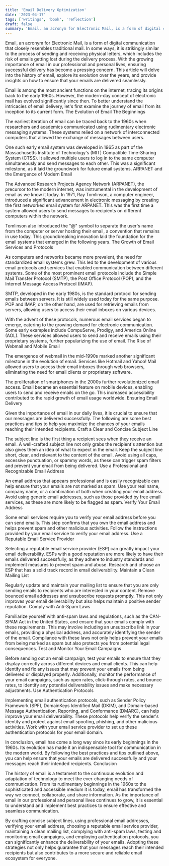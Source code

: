 ```yaml
---
title: 'Email Delivery Optimization'
date: '2023-04-17'
tags: ['writings', 'book', 'reflection']
draft: false
summary: 'Email, an acronym for Electronic Mail, is a form of digital communication that closely resembles traditional mail. In some ways, it is strikingly similar to the process of...'
---
```


Email, an acronym for Electronic Mail, is a form of digital communication that closely resembles traditional mail. In some ways, it is strikingly similar to the process of sending and receiving physical letters, which includes the risk of emails getting lost during the delivery process. With the growing importance of email in our professional and personal lives, ensuring successful delivery has become a pressing concern. This article will delve into the history of email, explore its evolution over the years, and provide insights on how to ensure that your emails are delivered seamlessly.

Email is among the most ancient functions on the internet, tracing its origins back to the early 1960s. However, the modern-day concept of electronic mail has evolved significantly since then. To better understand the intricacies of email delivery, let's first examine the journey of email from its inception to its current form.
The Evolution of Email
The Beginnings

The earliest iteration of email can be traced back to the 1960s when researchers and academics communicated using rudimentary electronic messaging systems. These systems relied on a network of interconnected computers that allowed the exchange of messages between users.

One such early email system was developed in 1965 as part of the Massachusetts Institute of Technology's (MIT) Compatible Time-Sharing System (CTSS). It allowed multiple users to log in to the same computer simultaneously and send messages to each other. This was a significant milestone, as it laid the groundwork for future email systems.
ARPANET and the Emergence of Modern Email

The Advanced Research Projects Agency Network (ARPANET), the precursor to the modern internet, was instrumental in the development of email as we know it today. In 1971, Ray Tomlinson, a computer engineer, introduced a significant advancement in electronic messaging by creating the first networked email system for ARPANET. This was the first time a system allowed users to send messages to recipients on different computers within the network.

Tomlinson also introduced the "@" symbol to separate the user's name from the computer or server hosting their email, a convention that remains in use today. This groundbreaking innovation laid the foundation for the email systems that emerged in the following years.
The Growth of Email Services and Protocols

As computers and networks became more prevalent, the need for standardized email systems grew. This led to the development of various email protocols and services that enabled communication between different systems. Some of the most prominent email protocols include the Simple Mail Transfer Protocol (SMTP), the Post Office Protocol (POP), and the Internet Message Access Protocol (IMAP).

SMTP, developed in the early 1980s, is the standard protocol for sending emails between servers. It is still widely used today for the same purpose. POP and IMAP, on the other hand, are used for retrieving emails from servers, allowing users to access their email inboxes on various devices.

With the advent of these protocols, numerous email services began to emerge, catering to the growing demand for electronic communication. Some early examples include CompuServe, Prodigy, and America Online (AOL). These services allowed users to send and receive emails using their proprietary systems, further popularizing the use of email.
The Rise of Webmail and Mobile Email

The emergence of webmail in the mid-1990s marked another significant milestone in the evolution of email. Services like Hotmail and Yahoo! Mail allowed users to access their email inboxes through web browsers, eliminating the need for email clients or proprietary software.

The proliferation of smartphones in the 2000s further revolutionized email access. Email became an essential feature on mobile devices, enabling users to send and receive emails on the go. This increased accessibility contributed to the rapid growth of email usage worldwide.
Ensuring Email Delivery

Given the importance of email in our daily lives, it is crucial to ensure that our messages are delivered successfully. The following are some best practices and tips to help you maximize the chances of your emails reaching their intended recipients.
Craft a Clear and Concise Subject Line

The subject line is the first thing a recipient sees when they receive an email. A well-crafted subject line not only grabs the recipient's attention but also gives them an idea of what to expect in the email. Keep the subject line short, clear, and relevant to the content of the email. Avoid using all caps, excessive punctuation, or spammy words, as these can trigger spam filters and prevent your email from being delivered.
Use a Professional and Recognizable Email Address

An email address that appears professional and is easily recognizable can help ensure that your emails are not marked as spam. Use your real name, company name, or a combination of both when creating your email address. Avoid using generic email addresses, such as those provided by free email services, as these are more likely to be flagged as spam.
Verify Your Email Address

Some email services require you to verify your email address before you can send emails. This step confirms that you own the email address and helps prevent spam and other malicious activities. Follow the instructions provided by your email service to verify your email address.
Use a Reputable Email Service Provider

Selecting a reputable email service provider (ESP) can greatly impact your email deliverability. ESPs with a good reputation are more likely to have their emails delivered successfully, as they adhere to industry standards and implement measures to prevent spam and abuse. Research and choose an ESP that has a solid track record in email deliverability.
Maintain a Clean Mailing List

Regularly update and maintain your mailing list to ensure that you are only sending emails to recipients who are interested in your content. Remove bounced email addresses and unsubscribe requests promptly. This not only improves your email deliverability but also helps maintain a positive sender reputation.
Comply with Anti-Spam Laws

Familiarize yourself with anti-spam laws and regulations, such as the CAN-SPAM Act in the United States, and ensure that your emails comply with these requirements. This may involve including an unsubscribe link in your emails, providing a physical address, and accurately identifying the sender of the email. Compliance with these laws not only helps prevent your emails from being marked as spam but also protects you from potential legal consequences.
Test and Monitor Your Email Campaigns

Before sending out an email campaign, test your emails to ensure that they display correctly across different devices and email clients. This can help identify and fix any issues that may prevent your emails from being delivered or displayed properly. Additionally, monitor the performance of your email campaigns, such as open rates, click-through rates, and bounce rates, to identify any potential deliverability issues and make necessary adjustments.
Use Authentication Protocols

Implementing email authentication protocols, such as Sender Policy Framework (SPF), DomainKeys Identified Mail (DKIM), and Domain-based Message Authentication, Reporting, and Conformance (DMARC), can help improve your email deliverability. These protocols help verify the sender's identity and protect against email spoofing, phishing, and other malicious activities. Work with your email service provider to set up these authentication protocols for your email domain.

In conclusion, email has come a long way since its early beginnings in the 1960s. Its evolution has made it an indispensable tool for communication in the modern world. By following the best practices and tips outlined above, you can help ensure that your emails are delivered successfully and your messages reach their intended recipients.
Conclusion

The history of email is a testament to the continuous evolution and adaptation of technology to meet the ever-changing needs of communication. From its rudimentary beginnings in the 1960s to the sophisticated and accessible medium it is today, email has transformed the way we connect, collaborate, and share information. As the importance of email in our professional and personal lives continues to grow, it is essential to understand and implement best practices to ensure effective and seamless communication.

By crafting concise subject lines, using professional email addresses, verifying your email address, choosing a reputable email service provider, maintaining a clean mailing list, complying with anti-spam laws, testing and monitoring email campaigns, and employing authentication protocols, you can significantly enhance the deliverability of your emails. Adopting these strategies not only helps guarantee that your messages reach their intended recipients but also contributes to a more secure and reliable email ecosystem for everyone.
